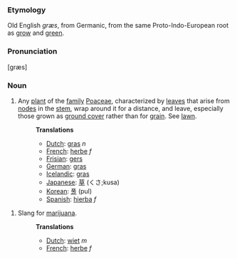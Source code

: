 === Etymology ===
Old English ''græs'', from Germanic, from the same Proto-Indo-European root as [[grow]] and [[green]].

=== Pronunciation ===
[græs]

=== Noun ===
# Any [[plant]] of the [[family]] [[Poaceae]], characterized by [[leaf|leaves]] that arise from [[node]]s in the [[stem]], wrap around it for a distance, and leave, especially those grown as [[ground cover]] rather than for [[grain]]. See [[lawn]].
#:'''Translations'''
#:*[[Dutch]]: [[gras]] ''n''
#:*[[French]]: [[herbe]] ''f''
#:*[[Frisian]]: [[gers]]
#:*[[German]]: [[gras]]
#:*[[Icelandic]]: [[gras]]
#:*[[Japanese]]: [[草]] (くさ;kusa)
#:*[[Korean]]: [[풀]] (pul)
#:*[[Spanish]]: [[hierba]] ''f''

# Slang for [[marijuana]].
#:'''Translations'''
#:*[[Dutch]]: [[wiet]] ''m''
#:*[[French]]: [[herbe]] ''f''